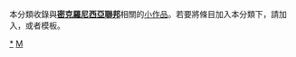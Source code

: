 {{Catnav|頁面分類|地理|大洲|大洋洲|大洋洲国家|密克罗尼西亚联邦}}
{{Catnav|頁面分類|地理|国家|大洋洲国家|密克罗尼西亚联邦}}
{{hiddencat}}
{{WPSS-cat}}
本分類收錄與'''[[密克羅尼西亞聯邦‎|密克羅尼西亞聯邦‎]]'''相關的[[Wikipedia:小作品|小作品]]。若要將條目加入本分類下，請加入'''{{tl|Micronesia-stub}}'''，或者'''{{tl|密克羅尼西亞聯邦‎小作品}}'''模板。

[[Category:密克羅尼西亞聯邦‎|*]]
[[Category:大洋洲小作品|M]]